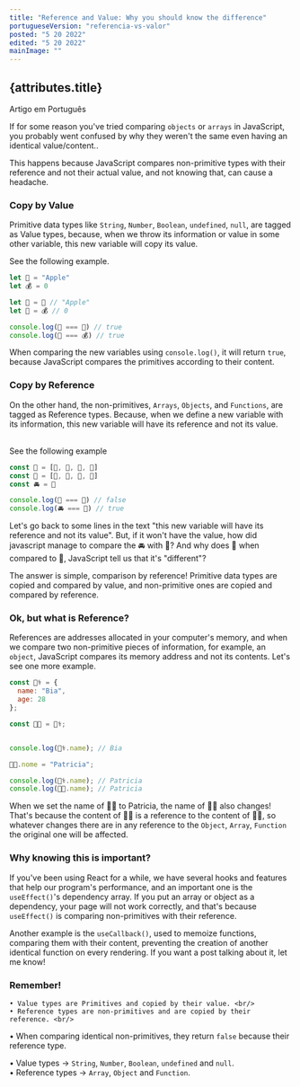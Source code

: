 ```yaml
---
title: "Reference and Value: Why you should know the difference"
portugueseVersion: "referencia-vs-valor"
posted: "5 20 2022"
edited: "5 20 2022"
mainImage: ""
---
```



## {attributes.title}

<Link to={`/blog/${attributes.portugueseVersion}`}><div>Artigo em Português</div></Link>

If for some reason you've tried comparing <Code>objects</Code> or <Code>arrays</Code> in JavaScript, you probably went confused by why they weren't the same even having an identical value/content.. <br/>

This happens because JavaScript compares non-primitive types with their <Highlight>reference</Highlight> and not their actual value, and not knowing that, can cause a headache.

### Copy by Value <br/>

Primitive data types like <Code>String</Code>, <Code>Number</Code>, <Code>Boolean</Code>, <Code>undefined</Code>, <Code>null</Code>, are tagged as <Highlight>Value</Highlight> types, because, when we throw its information or value in some other variable, this new variable will copy its value.

See the following example.

```js
let 🍎 = "Apple"
let 💰 = 0

let 🍏 = 🍎 // "Apple"
let 👜 = 💰 // 0

console.log(🍏 === 🍎) // true
console.log(👜 === 💰) // true

```

When comparing the new variables using <Code>console.log()</Code>, it will return <Code>true</Code>, because JavaScript compares the primitives according to their content.

### Copy by Reference

On the other hand, the non-primitives, <Code>Arrays</Code>, <Code>Objects</Code>, and <Code>Functions</Code>, are tagged as <Highlight>Reference</Highlight> types. Because, when we define a new variable with its information, this new variable will have its reference and not its value.

<br />
See the following example

```js
const 🚗 = [💺, 💺, 💺, 💺]
const 🚓 = [💺, 💺, 💺, 💺]
const 🚘 = 🚗

console.log(🚓 === 🚗) // false
console.log(🚘 === 🚗) // true
```

Let's go back to some lines in the text <Highlight>"this new variable will have its reference and not its value"</Highlight>. But, if it won't have the value, how did javascript manage to compare the 🚘 with 🚗? And why does 🚓 when compared to 🚗, JavaScript tell us that it's "different"? <br/>

The answer is simple, comparison by <Highlight>reference</Highlight>! Primitive data types are copied and compared by value, and non-primitive ones are copied and compared by reference.

### Ok, but what is Reference?

References are addresses allocated in your computer's memory, and when we compare two non-primitive pieces of information, for example, an <Code>object</Code>, JavaScript compares its memory address and not its contents. Let's see one more example.

```js
const 👩‍⚕️ = {
  name: "Bia",
  age: 28
};

const 👩‍🍳 = 👩‍⚕️;


console.log(👩‍⚕️.name); // Bia

👩‍🍳.nome = "Patricia";

console.log(👩‍⚕️.name); // Patricia
console.log(👩‍🍳.name); // Patricia
```

When we set the name of 👩‍🍳 to Patricia, the name of 👩‍⚕️ also changes! That's because the content of 👩‍🍳 is a <Highlight>reference</Highlight> to the content of 👩‍⚕️, so whatever changes there are in any reference to the <Code>Object</Code>, <Code>Array</Code>, <Code >Function</Code> the original one will be affected.

### Why knowing this is important?

If you've been using React for a while, we have several hooks and features that help our program's performance, and an important one is the <Code>useEffect()</Code>'s dependency array. If you put an array or object as a dependency, your page will not work correctly, and that's because <Code>useEffect()</Code> is comparing non-primitives with their <Highlight>reference</Highlight>. <br/>

Another example is the <Code>useCallback()</Code>, used to memoize functions, comparing them with their content, preventing the creation of another identical function on every rendering. If you want a post talking about it, let me know!


### <Highlight>Remember!</Highlight>

	• Value types are Primitives and copied by their value. <br/>
	• Reference types are non-primitives and are copied by their reference. <br/>
  • When comparing identical non-primitives, they return <Code>false</Code> because their <Highlight>reference</Highlight> type. <br/>
  
  • Value types → <Code>String</Code>, <Code>Number</Code>, <Code>Boolean</Code>, <Code>undefined</Code> and <Code>null</Code>. <br/>
  • Reference types → <Code>Array</Code>, <Code>Object</Code> and <Code>Function</Code>.
